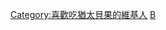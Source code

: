 {{Userbox
  |border-c = #990033
  |border-s = 1
  |id-c     = Red
  |info-c   = red
  |info-s   = 10
  |info-fc  = White
  |id       = [[File:Bagel.jpg|50px]]
  |info     = 這個用戶喜歡吃'''[[貝果|<span style="color:white;">猶太貝果</span>]]'''。
}}

<includeonly>[[Category:喜歡吃猶太貝果的維基人]]</includeonly>
<noinclude>[[Category:食品用户框模板|B]]</noinclude>